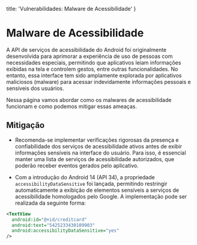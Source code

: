   title: 'Vulnerabilidades: Malware de Acessibilidade'
}

# Malware de Acessibilidade
A API de serviços de acessibilidade do Android foi originalmente desenvolvida para aprimorar a experiência de uso de pessoas com necessidades especiais, permitindo que aplicativos leiam informações exibidas na tela e controlem gestos, entre outras funcionalidades. No entanto, essa interface tem sido amplamente explorada por aplicativos maliciosos (malware) para acessar indevidamente informações pessoais e sensíveis dos usuários.

Nessa página vamos abordar como os malwares de acessibilidade funcionam e como podemos mitigar essas ameaças.

## Mitigação
- Recomenda-se implementar verificações rigorosas da presença e confiabilidade dos serviços de acessibilidade ativos antes de exibir informações sensíveis na interface do usuário. Para isso, é essencial manter uma lista de serviços de acessibilidade autorizados, que poderão receber eventos gerados pelo aplicativo.

- Com a introdução do Android 14 (API 34), a propriedade `accessibilityDataSensitive` foi lançada, permitindo restringir automaticamente a exibição de elementos sensíveis a serviços de acessibilidade homologados pelo Google. A implementação pode ser realizada da seguinte forma:
```xml
<TextView
  android:id="@+id/creditcard"
  android:text="5425233430109903"
  android:accessibilityDataSensitive="yes" 
/>
```